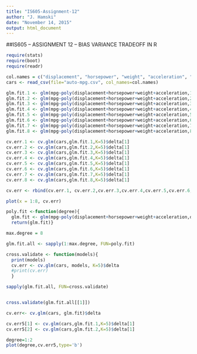 ```yaml
---
title: "IS605-Assignment-12"
author: "J. Hamski"
date: "November 14, 2015"
output: html_document
---
```


##IS605 -- ASSIGNMENT 12 -- BIAS VARIANCE TRADEOFF IN R

```r
require(stats)
require(boot)
require(readr)
```


```r
col.names = c("displacement", "horsepower", "weight", "acceleration", "mpg")
cars <- read_csv(file="auto-mpg.csv", col_names=col.names)
```

```r
glm.fit.1 <- glm(mpg~poly(displacement+horsepower+weight+acceleration,1), data=cars)
glm.fit.2 <- glm(mpg~poly(displacement+horsepower+weight+acceleration,2), data=cars)
glm.fit.3 <- glm(mpg~poly(displacement+horsepower+weight+acceleration,3), data=cars)
glm.fit.4 <- glm(mpg~poly(displacement+horsepower+weight+acceleration,4), data=cars)
glm.fit.5 <- glm(mpg~poly(displacement+horsepower+weight+acceleration,5), data=cars)
glm.fit.6 <- glm(mpg~poly(displacement+horsepower+weight+acceleration,6), data=cars)
glm.fit.7 <- glm(mpg~poly(displacement+horsepower+weight+acceleration,7), data=cars)
glm.fit.8 <- glm(mpg~poly(displacement+horsepower+weight+acceleration,8), data=cars)

```


```r
cv.err.1 <- cv.glm(cars,glm.fit.1,K=5)$delta[1]
cv.err.2 <- cv.glm(cars,glm.fit.2,K=5)$delta[1]
cv.err.3 <- cv.glm(cars,glm.fit.3,K=5)$delta[1]
cv.err.4 <- cv.glm(cars,glm.fit.4,K=5)$delta[1]
cv.err.5 <- cv.glm(cars,glm.fit.5,K=5)$delta[1]
cv.err.6 <- cv.glm(cars,glm.fit.6,K=5)$delta[1]
cv.err.7 <- cv.glm(cars,glm.fit.7,K=5)$delta[1]
cv.err.8 <- cv.glm(cars,glm.fit.8,K=5)$delta[1]

cv.err <- rbind(cv.err.1, cv.err.2,cv.err.3,cv.err.4,cv.err.5,cv.err.6,cv.err.7,cv.err.8)
```

```r
plot(x = 1:8, cv.err)
```



```r
poly.fit <-function(degree){
  glm.fit <- glm(mpg~poly(displacement+horsepower+weight+acceleration,degree), data=cars)
  return(glm.fit)}

max.degree = 8

glm.fit.all <- sapply(1:max.degree, FUN=poly.fit)
```


```r

cross.validate <- function(models){
  print(models)
  cv.err <- cv.glm(cars, models, K=5)$delta
  #print(cv.err)
  }

sapply(glm.fit.all, FUN=cross.validate)


cross.validate(glm.fit.all[[1]])

cv.err<- cv.glm(cars, glm.fit)$delta

cv.err5[1] <- cv.glm(cars,glm.fit.1,K=5)$delta[1]
cv.err5[2] <- cv.glm(cars,glm.fit.2,K=5)$delta[1]

```



```r
degree=1:2
plot(degree,cv.err5,type='b')
```


